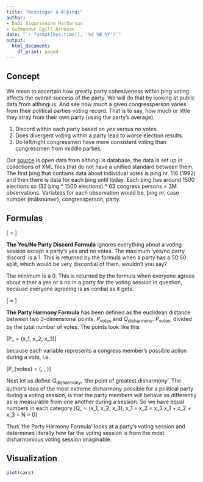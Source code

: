 ```yaml
---
title: "Kosningar á Alþingi"
author:
- Daði Sigursveinn Harðarson
- Guðmundur Egill Árnason
date: "`r format(Sys.time(), '%d %B %Y')`"
output:
  html_document:
    df_print: paged
---
```


## Concept
We mean to ascertain how greatly party cohesiveness within þing voting affects the overall success of the party. We will do that by looking at public data from althingi.is. And see how much a given congressperson varies from their political parties voting record. That is to say, how much or little they stray from their own party (using the party's average).

1. Discord within each party based on *yes* versus *no* votes.
2. Does divergent voting within a party lead to worse election results.
3. Do left/right congressmen have more consistent voting than congressmen from middle parties.

Our [source](http://www.althingi.is/altext/xml/) is open data from althingi.is database, the data is set up in collections of XML files that do not have a unified standard between them. The first þing that contains data about individual votes is þing nr. 116 (1992) and then there is data for each þing until today. Each þing has around 1500 elections so (32 þing * 1500 elections) * 63 congress persons = 3M observations. Variables for each observation would be, þing nr, case number (málsnúmer), congressperson, party.


## Formulas

\[\text{Yes/No Party Discord} = \frac{\left|\text{votes}\:-\:\right|yes-no\left|\right|}{\text{votes}}\]

**The Yes/No Party Discord Formula** ignores everything about a voting session except a party's yes and no votes. The maximum 'yes/no party discord' is a 1. This is returned by the formula when a party has a 50:50 split, which would be very discordial of them, wouldn't you say? 

The minimum is a 0. This is returned by the formula when everyone agrees about either a yes or a no in a party for the voting session in question, because everyone agreeing is as cordial as it gets.

\[\text{Party Harmony} = \frac{\sqrt{(P_{x_1} - Q_{x_1})^2 + (P_{x_2} - Q_{x_2})^2 + (P_{x_3} - Q_{x_3})^2}}{N}\]

**The Party Harmony Formula** has been defined as the euclidean distance between two 3-dimensional points, $P_\text{votes}$ and $Q_\text{disharmony}$. $P_\text{votes}$, divided by the total number of votes. The points look like this

\[P_\text{votes} = (x_1, x_2, x_3)\]

because each variable represents a congress member's possible action during a vote, i.e.

\[P_{votes} = (\text{abstains}, \text{yes}, \text{no})\]

Next let us define $Q_\text{disharmony}$, 'the point of greatest disharmony'. The author's idea of the most extreme disharmony possible for a political party during a voting session, is that the party members will behave as differently as is measurable from one another during a session. So we have equal numbers in each category
\[Q_\text{disharmony} =  (x_1, x_2, x_3), \text{ where } x_1 = x_2 = x_3 \text{, and } x_1 + x_2 + x_3 = N > 0\]

Thus 'the Party Harmony Formula' looks at a party's voting session and determines literally how far the voting session is from the most disharmonious voting session imaginable.

## Visualization

```r
plot(cars)
```
